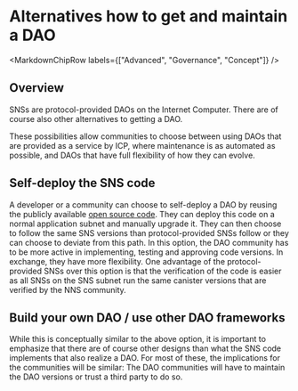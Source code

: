
# Alternatives how to get and maintain a DAO

<MarkdownChipRow labels={["Advanced", "Governance", "Concept"]} />

## Overview

SNSs are protocol-provided DAOs on the Internet Computer.
There are of course also other alternatives to getting a DAO.

These possibilities allow communities to choose between using DAOs that are provided
as a service by ICP, where maintenance is as automated as possible, and DAOs
that have full flexibility of how they can evolve.


## Self-deploy the SNS code
  A developer or a community can choose to self-deploy a DAO by reusing the publicly
  available [open source code](https://github.com/dfinity/ic/tree/master/rs/sns).
They can deploy this code on a normal application subnet and manually upgrade it.
  They can then choose to follow the same SNS versions than
  protocol-provided SNSs follow or they can choose to deviate from this path.
  In this option, the DAO community has to be more active in
  implementing, testing and approving code versions. In exchange, they have more flexibility.
One advantage of the protocol-provided SNSs over this option is that the verification of the code is
easier as all SNSs on the SNS subnet run the same canister versions that are verified by the
  NNS community.

## Build your own DAO / use other DAO frameworks
  While this is conceptually similar to the above option, it is important to emphasize
  that there are of course other designs than what the SNS code implements
  that also realize a DAO.
  For most of these, the implications for the communities will be similar: The DAO
  communities will have to maintain the DAO versions or trust
  a third party to do so.
